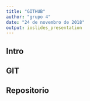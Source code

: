 ---
title: "GITHUB"
author: "grupo 4"
date: "24 de novembro de 2018"
output: ioslides_presentation
---

## Intro

## GIT

## Repositorio